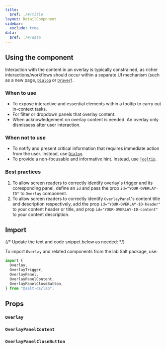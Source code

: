 ```yaml
---
title:
  $ref: ./#/title
layout: DetailComponent
sidebar:
  exclude: true
data:
  $ref: ./#/data
---
```


## Using the component

Interaction with the content in an overlay is typically constrained, as richer interactions/workflows should occur within a separate UI mechanism (such as a new page, [`Dialog`](/salt/components/dialog) or [`Drawer`](/salt/components/drawer)).

### When to use

- To expose interactive and essential elements within a tooltip to carry out in-context tasks.
- For filter or dropdown panels that overlay content.
- When acknowledgement on overlay content is needed. An overlay only dismissess after user interaction.

### When not to use

- To notify and present critical information that requires immediate action from the user. Instead, use [`Dialog`](/salt/components/dialog).
- To provide a non-focusable and informative hint. Instead, use [`Tooltip`](/salt/components/tooltip).

### Best practices

1. To allow screen readers to correctly identify overlay's trigger and its coresponding panel, define an `id` and pass the prop `id="YOUR-OVERLAY-ID"` to `Overlay` component.
2. To allow screen readers to correctly identify `OverlayPanel`'s content title and description respectively, add the prop `id="YOUR-OVERLAY-ID-header"` to your content header or title, and prop `id="YOUR-OVERLAY-ID-content"` to your content description.

## Import

{/* Update the text and code snippet below as needed: */}

To import `Overlay` and related components from the lab Salt package, use:

```js
import {
  Overlay,
  OverlayTrigger,
  OverlayPanel,
  OverlayPanelContent,
  OverlayPanelCloseButton,
} from "@salt-ds/lab";
```

## Props

### `Overlay`

<PropsTable packageName="lab" componentName="Overlay" />

### `OverlayPanelContent`

<PropsTable packageName="lab" componentName="OverlayPanelContent" />

### `OverlayPanelCloseButton`

<PropsTable packageName="lab" componentName="OverlayPanelCloseButton" />
